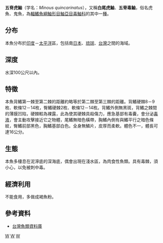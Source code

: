 {{Speciesbox 
| taxon = Minous quincarinatus
| status = LC
| status_system = IUCN3.1
| authority =  Fowler, 1943
| synonyms = *''Paraminous quincarinatus'' <small>Fowler, 1943</small>
}}

'''五脊虎鮋'''（学名：''Minous quincarinatus''），又稱'''白尾虎鮋'''、'''五脊毒鮋'''，俗名虎魚、鬼魚，為[[輻鰭魚綱|輻鰭魚綱]][[鮋形目|鮋形目]][[鮋亞目|鮋亞目]][[毒鮋科|毒鮋科]]的其中一[[種|種]]。

==分布==
本魚分布於[[印度洋|印度]]－[[太平洋|太平洋]]區，包括南[[日本|日本]]、[[琉球|琉球]]、[[台灣|台灣]]之間的海域。

==深度==
水深100公尺以內。

==特徵==
本魚背鰭第一棘至第二棘的距離約略等於第二棘至第三棘的距離。背鰭硬棘8－9枚、軟條12－14枚，臀鰭硬棘2枚、軟條12－14枚。背鰭外側無黑斑，背鰭之棘間的薄膜凹陷，硬棘較為裸露，此為使其硬棘具殺傷力，應急基部有毒囊，會分泌[[毒液|毒液]]，會主動攻擊接近它之物體，尾鰭無暗色橫帶，胸鰭內側有與鰭平行之暗色條紋，臀鰭前部黑色，胸鰭基部白色。全身無鱗片，皮厚而柔軟。體色不一，體長可達16公分。

==生態==
本魚多棲息在泥濘底的深海底，偶會出現在淺水區，為肉食性魚類。具有毒棘，須小心，以免被刺中毒。

==經濟利用==
不能食用，多做成褐魚粉。

==參考資料==
*[http://fishdb.sinica.edu.tw/chi/species.php?id=291_022 台灣魚類資料庫]{{Wayback|url=http://fishdb.sinica.edu.tw/chi/species.php?id=291_022 |date=20160304192524 }}
{{Taxonbar|from=Q5031168}}

[[Category:虎鲉属|W]]
[[Category:有毒鱼类|W]]
[[Category:1943年描述的鱼类|W]]